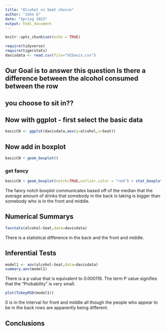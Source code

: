 ```yaml
---
title: "Alcohol vs Seat choice"
author: "John G"
date: "Spring 2023"
output: html_document
---
```


```r
knitr::opts_chunk$set(echo = TRUE)
```

```r
require(tidyverse)
require(tigerstats)
davisdata <- read.csv(file="UCDavis.csv")
```
## Our Goal is to answer this question Is there a difference between the alcohol consumed between the row
## you choose to sit in??

## Now with ggplot - first select the basic data

```r
basicCN <- ggplot(davisdata,aes(y=alcohol,x=Seat))
```
## Now add in boxplot

```r
basicCN + geom_boxplot()
```
  
  
### get fancy  

```r
basicCN + geom_boxplot(notch=TRUE,outlier.color = "red") + stat_boxplot(geom ='errorbar') + labs(title="Fancy notch boxplot \n with 2 lines")
```

The fancy notch boxplot communicates based off of the median that the average amount of drinks that somebody in the back is taking is bigger than somebody who is in the front and middle.     

## Numerical Summarys 

```r
favstats(alcohol~Seat,data=davisdata)
```

There is a statistical difference in the back and the front and middle.  

## Inferential Tests

```r
model1 <- aov(alcohol~Seat,data=davisdata)
summary.aov(model1)
```

There is a p value that is equivalent to 0.000116. The term P value signifies that the "Probability" is very small.

```r
plot(TukeyHSD(model1))
```

0 is in the interval for front and middle all though the people who appear to be in the back rows are apparently being different.  

## Conclusions


